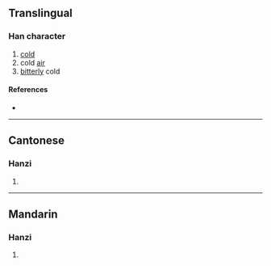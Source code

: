 {{character info/new}}
==Translingual==

===Han character===
{{Han char|rn=15|rad=冫|as=07|sn=9|four=|canj=IMSME|ids=⿰冫𠬶}}

# [[cold]]
# cold [[air]]
# [[bitterly]] cold

====References====
* {{Han ref|kx=0132.220|hdz=10297.260|uh=34CE|ud=13518}}

----

==Cantonese==

===Hanzi===
{{yue-hanzi|jyut=[[caam1]], [[saam6]]|y=chaam1, saam6}}

# {{defn|lang=yue|sort=冫07}}

----

==Mandarin==

===Hanzi===
{{cmn-hanzi|pin=[[qǐn]] ([[qin3]]), [[lián]] ([[lian2]]), [[qìn]] ([[qin4]])|wg=ch'in<sup>3</sup>, lien<sup>2</sup>, ch'in<sup>4</sup>}}

# {{defn|lang=cmn|sort=冫07}}
